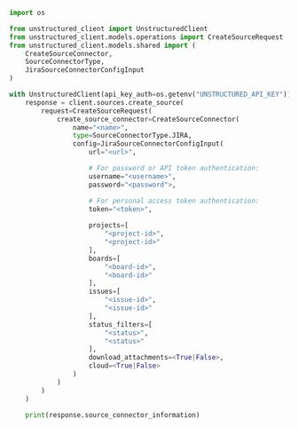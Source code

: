 ```python Python SDK
import os

from unstructured_client import UnstructuredClient
from unstructured_client.models.operations import CreateSourceRequest
from unstructured_client.models.shared import (
    CreateSourceConnector,
    SourceConnectorType,
    JiraSourceConnectorConfigInput
)

with UnstructuredClient(api_key_auth=os.getenv("UNSTRUCTURED_API_KEY")) as client:
    response = client.sources.create_source(
        request=CreateSourceRequest(
            create_source_connector=CreateSourceConnector(
                name="<name>",
                type=SourceConnectorType.JIRA,
                config=JiraSourceConnectorConfigInput(
                    url="<url>",

                    # For password or API token authentication:
                    username="<username>",
                    password="<password">,

                    # For personal access token authentication:
                    token="<token>",
        
                    projects=[ 
                        "<project-id>",
                        "<project-id>"
                    ],
                    boards=[ 
                        "<board-id>",
                        "<board-id>"
                    ],
                    issues=[ 
                        "<issue-id>",
                        "<issue-id>"
                    ],
                    status_filters=[
                        "<status>",
                        "<status>"
                    ],
                    download_attachments=<True|False>,
                    cloud=<True|False>
                )
            )
        )
    )

    print(response.source_connector_information)
```